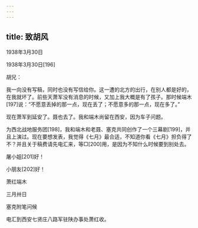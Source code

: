 ```yaml
---
---
---
```

title: 致胡风
---




1938年3月30日


1938年3月30日[196]


胡兄：

我一向没有写稿，同时也没有写信给你。这一遭的北方的出行，在别人都是好的，在我就坏了。前些天萧军没有消息的时候，又加上我大概是有了孩子。那时候端木[197]说：“不愿意丢掉的那一点，现在丢了；不愿意多的那一点，现在多了。”

现在萧军到延安了。聂也去了。我和端木尚留在西安，因为车子问题。

为西北战地服务团[198]，我和端木和老聂、塞克共同创作了一个三幕剧[199]，并且上演过。现在要想发表，我觉得《七月》最合适，不知道你看《七月》担负得了不？并且关于稿费请先电汇来，等□[200]用，是因为不知什么时候要到别处去。

屠小姐[201]好！

小朋友[202]好！

萧红端木

三月卅日

塞克附笔问候

电汇到西安七贤庄八路军驻陕办事处萧红收。